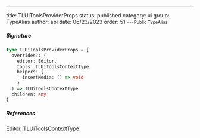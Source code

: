 ---
title: TLUiToolsProviderProps
status: published
category: ui
group: TypeAlias
author: api
date: 06/23/2023
order: 51
---<Small>Public TypeAlias</Small>




##### Signature


```ts
type TLUiToolsProviderProps = {
  overrides?: (
    editor: Editor,
    tools: TLUiToolsContextType,
    helpers: {
      insertMedia: () => void
    }
  ) => TLUiToolsContextType
  children: any
}
```

##### References

[Editor](/gen/editor/Editor-class), [TLUiToolsContextType](/gen/ui/TLUiToolsContextType-type)

